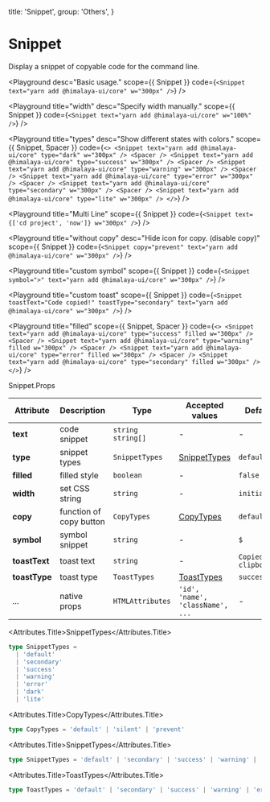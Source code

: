 
  title: 'Snippet',
  group: 'Others',
}

# Snippet

Display a snippet of copyable code for the command line.

<Playground
  desc="Basic usage."
  scope={{ Snippet }}
  code={`
<Snippet text="yarn add @himalaya-ui/core" w="300px" />
`}
/>

<Playground
  title="width"
  desc="Specify width manually."
  scope={{ Snippet }}
  code={`
<Snippet text="yarn add @himalaya-ui/core" w="100%" />
`}
/>

<Playground
  title="types"
  desc="Show different states with colors."
  scope={{ Snippet, Spacer }}
  code={`
<>
  <Snippet text="yarn add @himalaya-ui/core" type="dark" w="300px" />
  <Spacer />
  <Snippet text="yarn add @himalaya-ui/core" type="success" w="300px" />
  <Spacer />
  <Snippet text="yarn add @himalaya-ui/core" type="warning" w="300px" />
  <Spacer />
  <Snippet text="yarn add @himalaya-ui/core" type="error" w="300px" />
  <Spacer />
  <Snippet text="yarn add @himalaya-ui/core" type="secondary" w="300px" />
  <Spacer />
  <Snippet text="yarn add @himalaya-ui/core" type="lite" w="300px" />
</>
`}
/>

<Playground
  title="Multi Line"
  scope={{ Snippet }}
  code={`
<Snippet text={['cd project', 'now']} w="300px" />
`}
/>

<Playground
  title="without copy"
  desc="Hide icon for copy. (disable copy)"
  scope={{ Snippet }}
  code={`
<Snippet copy="prevent" text="yarn add @himalaya-ui/core" w="300px" />
`}
/>

<Playground
  title="custom symbol"
  scope={{ Snippet }}
  code={`
<Snippet symbol=">" text="yarn add @himalaya-ui/core" w="300px" />
`}
/>

<Playground
  title="custom toast"
  scope={{ Snippet }}
  code={`
<Snippet toastText="Code copied!" toastType="secondary" text="yarn add @himalaya-ui/core" w="300px" />
`}
/>

<Playground
  title="filled"
  scope={{ Snippet, Spacer }}
  code={`
<>
  <Snippet text="yarn add @himalaya-ui/core" type="success" filled w="300px" />
  <Spacer />
  <Snippet text="yarn add @himalaya-ui/core" type="warning" filled w="300px" />
  <Spacer />
  <Snippet text="yarn add @himalaya-ui/core" type="error" filled w="300px" />
  <Spacer />
  <Snippet text="yarn add @himalaya-ui/core" type="secondary" filled w="300px" />
</>
`}
/>

<Attributes edit="/app/components/snippet.mdx">
<Attributes.Title>Snippet.Props</Attributes.Title>

| Attribute     | Description             | Type                | Accepted values                  | Default                |
| ------------- | ----------------------- | ------------------- | -------------------------------- | ---------------------- |
| **text**      | code snippet            | `string` `string[]` | -                                | -                      |
| **type**      | snippet types           | `SnippetTypes`      | [SnippetTypes](#snippettypes)    | `default`              |
| **filled**    | filled style            | `boolean`           | -                                | `false`                |
| **width**     | set CSS string          | `string`            | -                                | `initial`              |
| **copy**      | function of copy button | `CopyTypes`         | [CopyTypes](#copytypes)          | `default`              |
| **symbol**    | symbol snippet          | `string`            | -                                | `$`                    |
| **toastText** | toast text              | `string`            | -                                | `Copied to clipboard!` |
| **toastType** | toast type              | `ToastTypes`        | [ToastTypes](#toasttypes)        | `success`              |
| ...           | native props            | `HTMLAttributes`    | `'id', 'name', 'className', ...` | -                      |

<Attributes.Title>SnippetTypes</Attributes.Title>

```ts
type SnippetTypes =
  | 'default'
  | 'secondary'
  | 'success'
  | 'warning'
  | 'error'
  | 'dark'
  | 'lite'
```

<Attributes.Title>CopyTypes</Attributes.Title>

```ts
type CopyTypes = 'default' | 'silent' | 'prevent'
```

<Attributes.Title>SnippetTypes</Attributes.Title>

```ts
type SnippetTypes = 'default' | 'secondary' | 'success' | 'warning' | 'error'
```

<Attributes.Title>ToastTypes</Attributes.Title>

```ts
type ToastTypes = 'default' | 'secondary' | 'success' | 'warning' | 'error'
```

</Attributes>
